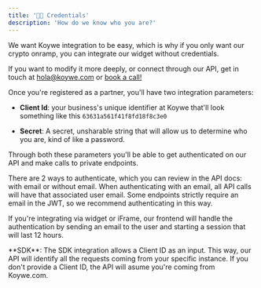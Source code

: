 ```yaml
---
title: '👩‍💻 Credentials'
description: 'How do we know who you are?'
---
```


We want Koywe integration to be easy, which is why if you only want our crypto onramp, you can integrate our widget without credentials.

If you want to modify it more deeply, or connect through our API, get in touch at [hola@koywe.com](mailto:hola@koywe.com) or [book a call!](https://cal.com/koywe/15min)

Once you're registered as a partner, you'll have two integration parameters:

- **Client Id**: your business's unique identifier at Koywe that'll look something like this `63631a561f41f8fd18f8c3e0`

- **Secret**: A secret, unsharable string that will allow us to determine who you are, kind of like a password.

Through both these parameters you'll be able to get authenticated on our API and make calls to private endpoints.

<Card title="Nota" icon="lightbulb" iconType="duotone" color="#ca8b04">
  There are 2 ways to authenticate, which you can review in the API docs: with email or without email.
  When authenticating with an email, all API calls will have that associated user email.
  Some endpoints strictly require an email in the JWT, so we recommend authenticating in this way.
</Card>

If you're integrating via widget or iFrame, our frontend will handle the authentication by sending an email to the user and
starting a session that will last 12 hours.

<Tip>
  **SDK**: The SDK integration allows a Client ID as an input. This way, our API
  will identify all the requests coming from your specific instance. If you
  don't provide a Client ID, the API will asume you're coming from Koywe.com.
</Tip>
